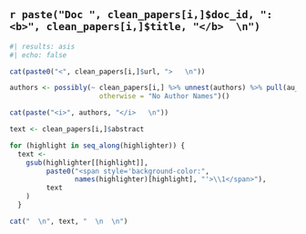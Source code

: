 ## `r paste("Doc ", clean_papers[i,]$doc_id, ": <b>", clean_papers[i,]$title, "</b>  \n")`

```r
#| results: asis
#| echo: false

cat(paste0("<", clean_papers[i,]$url, ">   \n"))

authors <- possibly(~ clean_papers[i,] %>% unnest(authors) %>% pull(au_name),
                      otherwise = "No Author Names")()

cat(paste("<i>", authors, "</i>   \n"))

text <- clean_papers[i,]$abstract

for (highlight in seq_along(highlighter)) {
  text <-
    gsub(highlighter[[highlight]],
         paste0("<span style='background-color:",
                names(highlighter)[highlight], "'>\\1</span>"),
         text
    )
  }

cat("  \n", text, "  \n  \n")
```